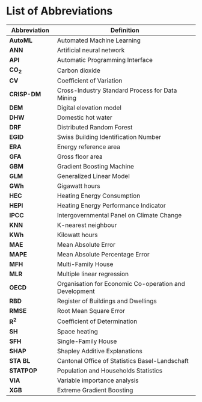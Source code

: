 # List of Abbreviations {.unnumbered}

| **Abbreviation** | **Definition**                                         |
|------------------|-----------------------------------------------------|
| **AutoML**       | Automated Machine Learning                             |
| **ANN**          | Artificial neural network                              |
| **API**          | Automatic Programming Interface                        |
| **CO~2~**        | Carbon dioxide                                         |
| **CV**           | Coefficient of Variation                               |
| **CRISP-DM**     | Cross-Industry Standard Process for Data Mining        |
| **DEM**          | Digital elevation model                                |
| **DHW**          | Domestic hot water                                     |
| **DRF**          | Distributed Random Forest                              |
| **EGID**         | Swiss Building Identification Number                   |
| **ERA**          | Energy reference area                                  |
| **GFA**          | Gross floor area                                       |
| **GBM**          | Gradient Boosting Machine                              |
| **GLM**          | Generalized Linear Model                               |
| **GWh**          | Gigawatt hours                                         |
| **HEC**          | Heating Energy Consumption                             |
| **HEPI**         | Heating Energy Performance Indicator                   |
| **IPCC**         | Intergovernmental Panel on Climate Change              |
| **KNN**          | K-nearest neighbour                                    |
| **KWh**          | Kilowatt hours                                         |
| **MAE**          | Mean Absolute Error                                    |
| **MAPE**         | Mean Absolute Percentage Error                         |
| **MFH**          | Multi-Family House                                     |
| **MLR**          | Multiple linear regression                             |
| **OECD**         | Organisation for Economic Co-operation and Development |
| **RBD**          | Register of Buildings and Dwellings                    |
| **RMSE**         | Root Mean Square Error                                 |
| **R^2^**         | Coefficient of Determination                           |
| **SH**           | Space heating                                          |
| **SFH**          | Single-Family House                                    |
| **SHAP**         | Shapley Additive Explanations                          |
| **STA BL**       | Cantonal Office of Statistics Basel-Landschaft         |
| **STATPOP**      | Population and Households Statistics                   |
| **VIA**          | Variable importance analysis                           |
| **XGB**          | Extreme Gradient Boosting                              |
